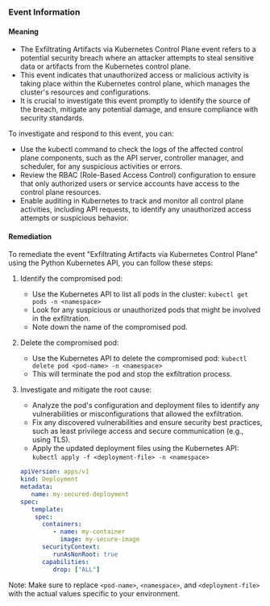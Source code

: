 
### Event Information

#### Meaning

- The Exfiltrating Artifacts via Kubernetes Control Plane event refers to a potential security breach where an attacker attempts to steal sensitive data or artifacts from the Kubernetes control plane.
- This event indicates that unauthorized access or malicious activity is taking place within the Kubernetes control plane, which manages the cluster's resources and configurations.
- It is crucial to investigate this event promptly to identify the source of the breach, mitigate any potential damage, and ensure compliance with security standards.

To investigate and respond to this event, you can:
- Use the kubectl command to check the logs of the affected control plane components, such as the API server, controller manager, and scheduler, for any suspicious activities or errors.
- Review the RBAC (Role-Based Access Control) configuration to ensure that only authorized users or service accounts have access to the control plane resources.
- Enable auditing in Kubernetes to track and monitor all control plane activities, including API requests, to identify any unauthorized access attempts or suspicious behavior.

#### Remediation

To remediate the event "Exfiltrating Artifacts via Kubernetes Control Plane" using the Python Kubernetes API, you can follow these steps:

1. Identify the compromised pod:
   - Use the Kubernetes API to list all pods in the cluster: `kubectl get pods -n <namespace>`
   - Look for any suspicious or unauthorized pods that might be involved in the exfiltration.
   - Note down the name of the compromised pod.

2. Delete the compromised pod:
   - Use the Kubernetes API to delete the compromised pod: `kubectl delete pod <pod-name> -n <namespace>`
   - This will terminate the pod and stop the exfiltration process.

3. Investigate and mitigate the root cause:
   - Analyze the pod's configuration and deployment files to identify any vulnerabilities or misconfigurations that allowed the exfiltration.
   - Fix any discovered vulnerabilities and ensure security best practices, such as least privilege access and secure communication (e.g., using TLS).
   - Apply the updated deployment files using the Kubernetes API: `kubectl apply -f <deployment-file> -n <namespace>`
   ```yaml
   apiVersion: apps/v1
   kind: Deployment
   metadata:
      name: my-secured-deployment
   spec:
      template:
       spec:
         containers:
            - name: my-container
              image: my-secure-image
         securityContext:
            runAsNonRoot: true
         capabilities:
            drop: ["ALL"]

Note: Make sure to replace `<pod-name>`, `<namespace>`, and `<deployment-file>` with the actual values specific to your environment.

 